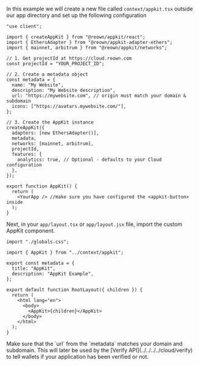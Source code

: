 In this example we will create a new file called `context/appkit.tsx` outside our app directory and set up the following configuration

```tsx
"use client";

import { createAppKit } from "@reown/appkit/react";
import { EthersAdapter } from "@reown/appkit-adapter-ethers";
import { mainnet, arbitrum } from "@reown/appkit/networks";

// 1. Get projectId at https://cloud.reown.com
const projectId = "YOUR_PROJECT_ID";

// 2. Create a metadata object
const metadata = {
  name: "My Website",
  description: "My Website description",
  url: "https://mywebsite.com", // origin must match your domain & subdomain
  icons: ["https://avatars.mywebsite.com/"],
};

// 3. Create the AppKit instance
createAppKit({
  adapters: [new EthersAdapter()],
  metadata,
  networks: [mainnet, arbitrum],
  projectId,
  features: {
    analytics: true, // Optional - defaults to your Cloud configuration
  },
});

export function AppKit() {
  return (
    <YourApp /> //make sure you have configured the <appkit-button> inside
  );
}
```

Next, in your `app/layout.tsx` or `app/layout.jsx` file, import the custom AppKit component.

```tsx
import "./globals.css";

import { AppKit } from "../context/appkit";

export const metadata = {
  title: "AppKit",
  description: "AppKit Example",
};

export default function RootLayout({ children }) {
  return (
    <html lang="en">
      <body>
        <AppKit>{children}</AppKit>
      </body>
    </html>
  );
}
```

<Warning>
Make sure that the `url` from the `metadata` matches your domain and subdomain. This will later be used by the [Verify API](../../../../cloud/verify) to tell wallets if your application has been verified or not.
</Warning>

